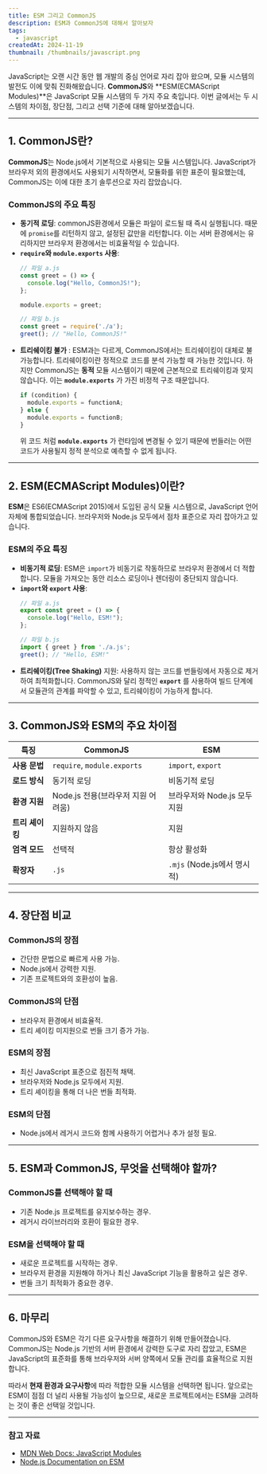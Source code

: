 ```yaml
---
title: ESM 그리고 CommonJS
description: ESM과 CommonJS에 대해서 알아보자
tags:
  - javascript
createdAt: 2024-11-19
thumbnail: /thumbnails/javascript.png
---
```

JavaScript는 오랜 시간 동안 웹 개발의 중심 언어로 자리 잡아 왔으며, 모듈 시스템의 발전도 이에 맞춰 진화해왔습니다. **CommonJS**와 **ESM(ECMAScript Modules)**은 JavaScript 모듈 시스템의 두 가지 주요 축입니다. 이번 글에서는 두 시스템의 차이점, 장단점, 그리고 선택 기준에 대해 알아보겠습니다.

---

## 1. CommonJS란?

**CommonJS**는 Node.js에서 기본적으로 사용되는 모듈 시스템입니다. JavaScript가 브라우저 외의 환경에서도 사용되기 시작하면서, 모듈화를 위한 표준이 필요했는데, CommonJS는 이에 대한 초기 솔루션으로 자리 잡았습니다.

### CommonJS의 주요 특징
- **동기적 로딩**:  commonJS환경에서 모듈은 파일이 로드될 때 즉시 실행됩니다. 때문에 `promise`를 리턴하지 않고, 설정된 값만을 리턴합니다. 이는 서버 환경에서는 유리하지만 브라우저 환경에서는 비효율적일 수 있습니다.
- **`require`와 `module.exports` 사용**:
  ```javascript
  // 파일 a.js
  const greet = () => {
    console.log("Hello, CommonJS!");
  };

  module.exports = greet;

  // 파일 b.js
  const greet = require('./a');
  greet(); // "Hello, CommonJS!"
  ```
- **트리쉐이킹 불가** : ESM과는 다르게, CommonJS에서는 트리쉐이킹이 대체로 불가능합니다. 트리쉐이킹이란 정적으로 코드를 분석 가능할 때 가능한 것입니다. 하지만 CommonJS는 **동적** 모듈 시스템이기 때문에 근본적으로 트리쉐이킹과 맞지 않습니다. 이는 **`module.exports`** 가 가진 비정적 구조 때문입니다.
	```javascript
	if (condition) {
	  module.exports = functionA;
	} else {
	  module.exports = functionB;
	}
	```
	위 코드 처럼 **`module.exports`** 가 런타임에 변경될 수 있기 때문에 번들러는 어떤 코드가 사용될지 정적 분석으로 예측할 수 없게 됩니다.

---

## 2. ESM(ECMAScript Modules)이란?

**ESM**은 ES6(ECMAScript 2015)에서 도입된 공식 모듈 시스템으로, JavaScript 언어 자체에 통합되었습니다. 브라우저와 Node.js 모두에서 점차 표준으로 자리 잡아가고 있습니다.

### ESM의 주요 특징
- **비동기적 로딩**: ESM은 `import`가 비동기로 작동하므로 브라우저 환경에서 더 적합합니다. 모듈을 가져오는 동안 리소스 로딩이나 렌더링이 중단되지 않습니다.
- **`import`와 `export` 사용**:
  ```javascript
  // 파일 a.js
  export const greet = () => {
    console.log("Hello, ESM!");
  };

  // 파일 b.js
  import { greet } from './a.js';
  greet(); // "Hello, ESM!"
  ```
- **트리쉐이킹(Tree Shaking)** 지원: 사용하지 않는 코드를 번들링에서 자동으로 제거하여 최적화합니다. CommonJS와 달리 정적인 **`export`** 를 사용하여 빌드 단계에서 모듈관의 관계를 파악할 수 있고, 트리쉐이킹이 가능하게 합니다.

---

## 3. CommonJS와 ESM의 주요 차이점

| **특징**     | **CommonJS**                | **ESM**                |
| ---------- | --------------------------- | ---------------------- |
| **사용 문법**  | `require`, `module.exports` | `import`, `export`     |
| **로드 방식**  | 동기적 로딩                      | 비동기적 로딩                |
| **환경 지원**  | Node.js 전용(브라우저 지원 어려움)     | 브라우저와 Node.js 모두 지원    |
| **트리 셰이킹** | 지원하지 않음                     | 지원                     |
| **엄격 모드**  | 선택적                         | 항상 활성화                 |
| **확장자**    | `.js`                       | `.mjs` (Node.js에서 명시적) |

---

## 4. 장단점 비교

### CommonJS의 장점
- 간단한 문법으로 빠르게 사용 가능.
- Node.js에서 강력한 지원.
- 기존 프로젝트와의 호환성이 높음.

### CommonJS의 단점
- 브라우저 환경에서 비효율적.
- 트리 셰이킹 미지원으로 번들 크기 증가 가능.

### ESM의 장점
- 최신 JavaScript 표준으로 점진적 채택.
- 브라우저와 Node.js 모두에서 지원.
- 트리 셰이킹을 통해 더 나은 번들 최적화.

### ESM의 단점
- Node.js에서 레거시 코드와 함께 사용하기 어렵거나 추가 설정 필요.


---

## 5. ESM과 CommonJS, 무엇을 선택해야 할까?

### CommonJS를 선택해야 할 때
- 기존 Node.js 프로젝트를 유지보수하는 경우.
- 레거시 라이브러리와 호환이 필요한 경우.

### ESM을 선택해야 할 때
- 새로운 프로젝트를 시작하는 경우.
- 브라우저 환경을 지원해야 하거나 최신 JavaScript 기능을 활용하고 싶은 경우.
- 번들 크기 최적화가 중요한 경우.

---

## 6. 마무리

CommonJS와 ESM은 각기 다른 요구사항을 해결하기 위해 만들어졌습니다. CommonJS는 Node.js 기반의 서버 환경에서 강력한 도구로 자리 잡았고, ESM은 JavaScript의 표준화를 통해 브라우저와 서버 양쪽에서 모듈 관리를 효율적으로 지원합니다. 

따라서 **현재 환경과 요구사항**에 따라 적합한 모듈 시스템을 선택하면 됩니다. 앞으로는 ESM이 점점 더 널리 사용될 가능성이 높으므로, 새로운 프로젝트에서는 ESM을 고려하는 것이 좋은 선택일 것입니다.

---

### 참고 자료
- [MDN Web Docs: JavaScript Modules](https://developer.mozilla.org/en-US/docs/Web/JavaScript/Guide/Modules)
- [Node.js Documentation on ESM](https://nodejs.org/api/esm.html)

